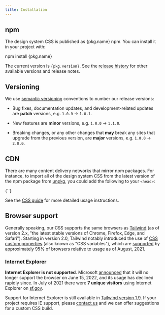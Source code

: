 ```yaml
---
title: Installation
---
```



## npm

<p>The design system CSS is published as <PackageLink>{pkg.name}</PackageLink> npm. You can
install it in your project with:</p>

<CodeBlock language='sh'>
  npm install {pkg.name}
</CodeBlock>

<p>The current version is <code>{pkg.version}</code>. See the <a href={`https://github.com/${pkg.repository}/releases`}>release history</a> for other
available versions and release notes.</p>

## Versioning

We use [semantic versioning][semver] conventions to number our release versions:

- Bug fixes, documentation updates, and development-related updates are
  **patch** versions, e.g. `1.0.0` → `1.0.1`.

- New features are **minor** versions, e.g. `1.0.0` → `1.1.0`.

- Breaking changes, or any other changes that **may** break any sites that
  upgrade from the previous version, are **major** versions, e.g. `1.0.0` →
  `2.0.0`.

## CDN

There are many content delivery networks that mirror npm packages. For instance,
to import all of the design system CSS from the latest version of the npm
package from [unpkg], you could add the following to your `<head>`:

<CodeBlock language='html'>
  {`<link rel="stylesheet" href="${publishedUrl('/dist/css/sfds.css')}">`}
</CodeBlock>

See the [CSS guide](/develop/css) for more detailed usage instructions.

## Browser support

Generally speaking, our CSS supports the same browsers as
[Tailwind](https://tailwindcss.com/docs/browser-support) (as of version 2.x,
"the latest stable versions of Chrome, Firefox, Edge, and Safari"). Starting in
version 2.0, Tailwind notably introduced the use of [CSS custom properties]
(also known as "CSS variables"), which are
[supported](https://caniuse.com/css-variables) by approximately 95% of browsers
relative to usage as of August, 2021.

### Internet Explorer

**Internet Explorer is not supported**. Microsoft [announced][IE EOL] that it
will no longer support the browser on June 15, 2022, and its usage has declined
rapidly since. In July of 2021 there were **7 unique visitors** using Internet
Explorer on [sf.gov](https://sf.gov).

Support for Internet Explorer is still available in [Tailwind version
1.9](https://v1.tailwindcss.com/). If your project requires IE support, please
[contact us](mailto:ds-support@sfgov.org) and we can offer suggestions for a
custom CSS build.

[IE EOL]: https://docs.microsoft.com/en-us/lifecycle/faq/internet-explorer-microsoft-edge#:~:text=Yes%2C%20Internet%20Explorer%2011%20is,Internet%20Explorer%20(IE)%20mode.
[css custom properties]: https://developer.mozilla.org/en-US/docs/Web/CSS/Using_CSS_custom_properties
[semver]: https://semver.org
[tailwind]: https://tailwindcss.com/
[unpkg]: https://unpkg.com
